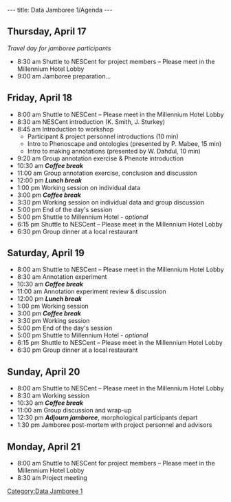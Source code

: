 ---
title: Data Jamboree 1/Agenda
---

==Thursday, April 17==
''Travel day for jamboree participants''

* 8:30 am Shuttle to NESCent for project members – Please meet in the Millennium Hotel Lobby
* 9:00 am Jamboree preparation...

==Friday, April 18==

* 8:00 am Shuttle to NESCent – Please meet in the Millennium Hotel Lobby
* 8:30 am  NESCent introduction (K. Smith, J. Sturkey)
* 8:45 am Introduction to workshop
** Participant & project personnel introductions (10 min)
** Intro to Phenoscape and ontologies (presented by P. Mabee, 15 min)
** Intro to making annotations (presented by W. Dahdul, 10 min)
* 9:20 am Group annotation exercise & Phenote introduction
* 10:30 am '''''Coffee break'''''
* 11:00 am Group annotation exercise, conclusion and discussion
* 12:00 pm '''''Lunch break'''''
* 1:00 pm Working session on individual data
* 3:00 pm '''''Coffee break'''''
* 3:30 pm Working session on individual data and group discussion
* 5:00 pm End of the day's session
* 5:00 pm Shuttle to Millennium Hotel - ''optional''
* 6:15 pm Shuttle to NESCent – Please meet in the Millennium Hotel Lobby
* 6:30 pm Group dinner at a local restaurant

==Saturday, April 19==

* 8:00 am Shuttle to NESCent – Please meet in the Millennium Hotel Lobby
* 8:30 am Annotation experiment
* 10:30 am '''''Coffee break'''''
*11:00 am Annotation experiment review & discussion
* 12:00 pm '''''Lunch break'''''
*1:00 pm Working session
* 3:00 pm '''''Coffee break'''''
* 3:30 pm Working session
* 5:00 pm End of the day's session
* 5:00 pm Shuttle to Millennium Hotel - ''optional''
* 6:15 pm Shuttle to NESCent – Please meet in the Millennium Hotel Lobby
* 6:30 pm Group dinner at a local restaurant

==Sunday, April 20==

* 8:00 am Shuttle to NESCent – Please meet in the Millennium Hotel Lobby
* 8:30 am Working session
* 10:30 am '''''Coffee break'''''
* 11:00 am Group discussion and wrap-up
* 12:30 pm '''''Adjourn jamboree''''', morphological participants depart
* 1:30 pm Jamboree post-mortem with project personnel and advisors

==Monday, April 21==

* 8:00 am Shuttle to NESCent for project members – Please meet in the Millennium Hotel Lobby
* 8:30 am Project meeting

[[Category:Data Jamboree 1]]